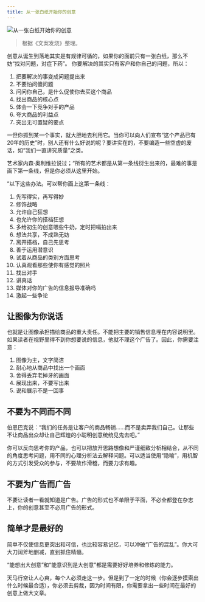 ```yaml
---
title: 从一张白纸开始你的创意
---
```


![从一张白纸开始你的创意](https://img.dava.cc/img/从一张白纸开始你的创意.png)

> 根据《文案发烧》整理。

创意从诞生到落地其实是有规律可循的，如果你的面前只有一张白纸，那么不妨“找对问题，对症下药”。 你要解决的其实只有客户和你自己的问题，所以：

1. 把要解决的事变成问题提出来
2. 不要怕问傻问题
3. 问问你自己，是什么促使你去买这个商品
4. 找出商品的核心点
5. 体会一下竞争对手的产品
6. 夸大商品的利益点
7. 突出无可置疑的要点

一但你抓到某一个事实，就大胆地去利用它。当你可以向人们宣布“这个产品已有20年的历史”时，别人还有什么好说的呢？要讲实在的，不要编造一些空虚的废话，如“我们一直讲究质量”之类。

艺术家内森·奥利维拉说过；“所有的艺术都是从第一条线衍生出来的，最难的事是画下第一条线，但是你必须从这里开始。

”以下这些办法。可以帮你画上这第一条线：

1. 先写得实，再写得妙
2. 修饰战略
3. 允许自己狂想
4. 也允许你的搭档狂想
5. 多给初生的创意喂些牛奶，定时把嗝拍出来
6. 想法共享，不成熟无妨
7. 离开搭档，自己先思考
8. 善于运用潜意识
9. 试着从商品的类别方面思考
10. 认真观看那些使你有感觉的照片
11. 找出对手
12. 讲真话
13. 媒体对你的广告的信息报导准确吗
14. 激起一些争论

## 让图像为你说话

也就是让图像承担描绘商品的重大责任。不能把主要的销售信息埋在内容说明里。如果读者在视野里得不到你想要说的信息，他就不理这个广告了。因此，你需要注意：

1. 图像为主，文字简洁
2. 耐心地从商品中找出一个画面
3. 舍得丢弃老掉牙的画面
4. 展现出来，不要写出来
5. 说和展示不是一回事

## 不要为不同而不同

伯恩巴克说：“我们的任务是让客户的商品畅销......而不是卖弄我们自己。让那些不让商品出众却让自己辉煌的小聪明创意统统见鬼去吧。”

你可以反向思考你的产品，也可以把放开思路想像和严谨细致分析相结合，从不同的角度思考问题，用不同的心理分析法去解释问题。可以适当使用“隐喻”，用机智的方式引发受众的参与，不要故作滑稽，而要力求有趣。

## 不要为广告而广告

不要让读者一看就知道是广告。广告的形式也不单限于平面，不必全都登在杂志上，你的创意甚至不必用广告的形式。

## 简单才是最好的

简单不仅使信息更突出和可信，也比较容易记忆，可以冲破“广告的混乱”。你大可大刀阔斧地删减，直到抓住精髓。

“能想出大创意”和“能意识到是大创意”都是需要好好培养和修炼的能力。

天马行空让人心爽，每个人必须走这一步。但是到了一定的时候（你会逐步摸索出什么时候最合适），你必须去剪裁，因为时间有限，你需要拿出一些时间在最好的创意上做大文章。